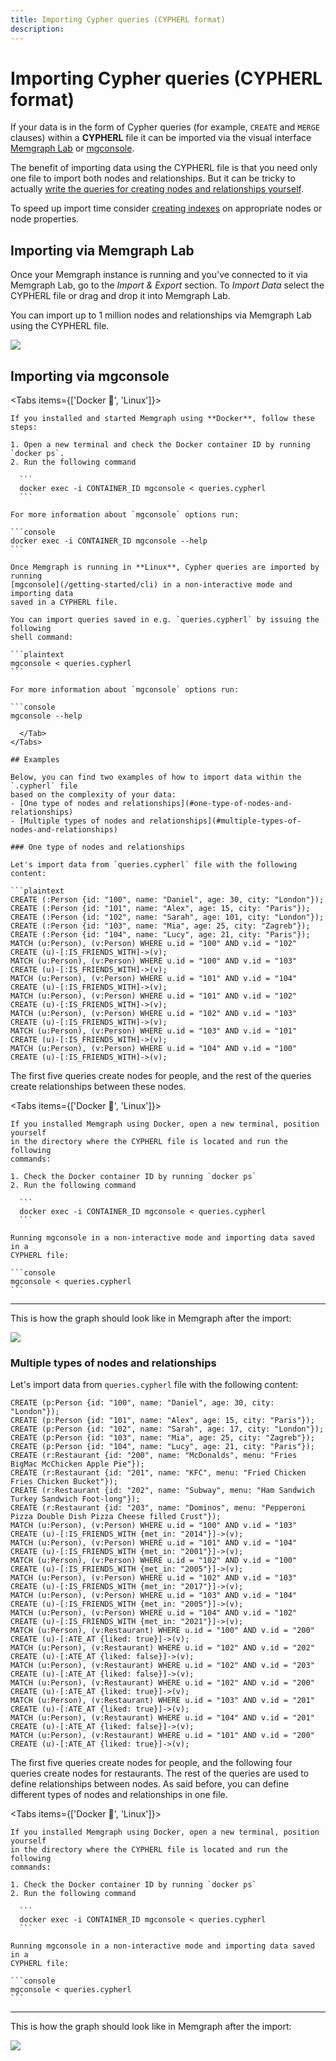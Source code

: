 ```yaml
---
title: Importing Cypher queries (CYPHERL format)
description: 
---
```



# Importing Cypher queries (CYPHERL format)

If your data is in the form of Cypher queries (for example, `CREATE` and `MERGE`
clauses) within a **CYPHERL** file it can be imported via the visual interface
[Memgraph Lab](/data-visualization) or [mgconsole](/getting-started/cli).

The benefit of importing data using the CYPHERL file is that you need only one
file to import both nodes and relationships. But it can be tricky to actually
[write the queries for creating nodes and relationships
yourself](/querying/create-graph-objects). 

<Callout>

To speed up import time consider [creating indexes](/fundamentals/indexes)
on appropriate nodes or node properties.

</Callout>

## Importing via Memgraph Lab

Once your Memgraph instance is running and you've connected to it via Memgraph
Lab, go to the *Import & Export* section. To *Import Data* select the
CYPHERL file or drag and drop it into Memgraph Lab. 

You can import up to 1 million nodes and relationships via Memgraph Lab using
the CYPHERL file. 

![](/pages/data-migration/cypherl/import-lab.png)

## Importing via mgconsole

<Tabs items={['Docker 🐳', 'Linux']}>

  <Tab>

    If you installed and started Memgraph using **Docker**, follow these steps:

    1. Open a new terminal and check the Docker container ID by running `docker ps`.
    2. Run the following command

      ```
      docker exec -i CONTAINER_ID mgconsole < queries.cypherl
      ```

    For more information about `mgconsole` options run:

    ```console
    docker exec -i CONTAINER_ID mgconsole --help
    ```

  </Tab>
  <Tab>

    Once Memgraph is running in **Linux**, Cypher queries are imported by running
    [mgconsole](/getting-started/cli) in a non-interactive mode and importing data
    saved in a CYPHERL file. 

    You can import queries saved in e.g. `queries.cypherl` by issuing the following
    shell command:

    ```plaintext
    mgconsole < queries.cypherl
    ```

    For more information about `mgconsole` options run:

    ```console
    mgconsole --help
  ```
    </Tab>
</Tabs>

## Examples

Below, you can find two examples of how to import data within the `.cypherl` file
based on the complexity of your data:
  - [One type of nodes and relationships](#one-type-of-nodes-and-relationships)
  - [Multiple types of nodes and relationships](#multiple-types-of-nodes-and-relationships)

### One type of nodes and relationships

Let's import data from `queries.cypherl` file with the following content:

```plaintext
CREATE (:Person {id: "100", name: "Daniel", age: 30, city: "London"});
CREATE (:Person {id: "101", name: "Alex", age: 15, city: "Paris"});
CREATE (:Person {id: "102", name: "Sarah", age: 101, city: "London"});
CREATE (:Person {id: "103", name: "Mia", age: 25, city: "Zagreb"});
CREATE (:Person {id: "104", name: "Lucy", age: 21, city: "Paris"});
MATCH (u:Person), (v:Person) WHERE u.id = "100" AND v.id = "102" CREATE (u)-[:IS_FRIENDS_WITH]->(v);
MATCH (u:Person), (v:Person) WHERE u.id = "100" AND v.id = "103" CREATE (u)-[:IS_FRIENDS_WITH]->(v);
MATCH (u:Person), (v:Person) WHERE u.id = "101" AND v.id = "104" CREATE (u)-[:IS_FRIENDS_WITH]->(v);
MATCH (u:Person), (v:Person) WHERE u.id = "101" AND v.id = "102" CREATE (u)-[:IS_FRIENDS_WITH]->(v);
MATCH (u:Person), (v:Person) WHERE u.id = "102" AND v.id = "103" CREATE (u)-[:IS_FRIENDS_WITH]->(v);
MATCH (u:Person), (v:Person) WHERE u.id = "103" AND v.id = "101" CREATE (u)-[:IS_FRIENDS_WITH]->(v);
MATCH (u:Person), (v:Person) WHERE u.id = "104" AND v.id = "100" CREATE (u)-[:IS_FRIENDS_WITH]->(v);
```

The first five queries create nodes for people, and the rest of the queries create
relationships between these nodes.

<Tabs items={['Docker 🐳', 'Linux']}>

  <Tab>

    If you installed Memgraph using Docker, open a new terminal, position yourself
    in the directory where the CYPHERL file is located and run the following
    commands: 

    1. Check the Docker container ID by running `docker ps`
    2. Run the following command

      ```
      docker exec -i CONTAINER_ID mgconsole < queries.cypherl
      ```

  </Tab>
  <Tab>

    Running mgconsole in a non-interactive mode and importing data saved in a
    CYPHERL file:

    ```console
    mgconsole < queries.cypherl
    ```

  </Tab>
</Tabs>

---

This is how the graph should look like in Memgraph after the import:

![](/pages/data-migration/cypherl/cypherl_one_type_nodes_and_relationships.png)

### Multiple types of nodes and relationships

Let's import data from `queries.cypherl` file with the following content:

```plaintext
CREATE (p:Person {id: "100", name: "Daniel", age: 30, city: "London"});
CREATE (p:Person {id: "101", name: "Alex", age: 15, city: "Paris"});
CREATE (p:Person {id: "102", name: "Sarah", age: 17, city: "London"});
CREATE (p:Person {id: "103", name: "Mia", age: 25, city: "Zagreb"});
CREATE (p:Person {id: "104", name: "Lucy", age: 21, city: "Paris"});
CREATE (r:Restaurant {id: "200", name: "McDonalds", menu: "Fries BigMac McChicken Apple Pie"});
CREATE (r:Restaurant {id: "201", name: "KFC", menu: "Fried Chicken Fries Chicken Bucket"});
CREATE (r:Restaurant {id: "202", name: "Subway", menu: "Ham Sandwich Turkey Sandwich Foot-long"});
CREATE (r:Restaurant {id: "203", name: "Dominos", menu: "Pepperoni Pizza Double Dish Pizza Cheese filled Crust"});
MATCH (u:Person), (v:Person) WHERE u.id = "100" AND v.id = "103" CREATE (u)-[:IS_FRIENDS_WITH {met_in: "2014"}]->(v);
MATCH (u:Person), (v:Person) WHERE u.id = "101" AND v.id = "104" CREATE (u)-[:IS_FRIENDS_WITH {met_in: "2001"}]->(v);
MATCH (u:Person), (v:Person) WHERE u.id = "102" AND v.id = "100" CREATE (u)-[:IS_FRIENDS_WITH {met_in: "2005"}]->(v);
MATCH (u:Person), (v:Person) WHERE u.id = "102" AND v.id = "103" CREATE (u)-[:IS_FRIENDS_WITH {met_in: "2017"}]->(v);
MATCH (u:Person), (v:Person) WHERE u.id = "103" AND v.id = "104" CREATE (u)-[:IS_FRIENDS_WITH {met_in: "2005"}]->(v);
MATCH (u:Person), (v:Person) WHERE u.id = "104" AND v.id = "102" CREATE (u)-[:IS_FRIENDS_WITH {met_in: "2021"}]->(v);
MATCH (u:Person), (v:Restaurant) WHERE u.id = "100" AND v.id = "200" CREATE (u)-[:ATE_AT {liked: true}]->(v);
MATCH (u:Person), (v:Restaurant) WHERE u.id = "102" AND v.id = "202" CREATE (u)-[:ATE_AT {liked: false}]->(v);
MATCH (u:Person), (v:Restaurant) WHERE u.id = "102" AND v.id = "203" CREATE (u)-[:ATE_AT {liked: false}]->(v);
MATCH (u:Person), (v:Restaurant) WHERE u.id = "102" AND v.id = "200" CREATE (u)-[:ATE_AT {liked: true}]->(v);
MATCH (u:Person), (v:Restaurant) WHERE u.id = "103" AND v.id = "201" CREATE (u)-[:ATE_AT {liked: true}]->(v);
MATCH (u:Person), (v:Restaurant) WHERE u.id = "104" AND v.id = "201" CREATE (u)-[:ATE_AT {liked: false}]->(v);
MATCH (u:Person), (v:Restaurant) WHERE u.id = "101" AND v.id = "200" CREATE (u)-[:ATE_AT {liked: true}]->(v);
```

The first five queries create nodes for people, and the following four queries
create nodes for restaurants. The rest of the queries are used to define
relationships between nodes. As said before, you can define different types of
nodes and relationships in one file.

<Tabs items={['Docker 🐳', 'Linux']}>

  <Tab>

    If you installed Memgraph using Docker, open a new terminal, position yourself
    in the directory where the CYPHERL file is located and run the following
    commands: 

    1. Check the Docker container ID by running `docker ps`
    2. Run the following command

      ```
      docker exec -i CONTAINER_ID mgconsole < queries.cypherl
      ```

  </Tab>
  <Tab>

    Running mgconsole in a non-interactive mode and importing data saved in a
    CYPHERL file:

    ```console
    mgconsole < queries.cypherl
    ```

  </Tab>
</Tabs>

---

This is how the graph should look like in Memgraph after the import:

![](/pages/data-migration/cypherl/cypherl_multiple_type_nodes_and_relationships.png)
